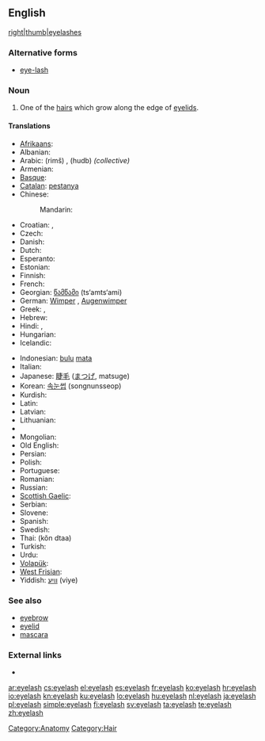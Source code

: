 ==English==
[[file:Cils.jpg|right|thumb|eyelashes]]

===Alternative forms===
* [[eye-lash]]

===Noun===
{{en-noun|es}}

# One of the [[hair]]s which grow along the edge of [[eyelid]]s.

====Translations====
{{trans-top|hair growing on the edge of an eyelid}}
* [[Afrikaans]]: {{t-|af|wimper|xs=Afrikaans}}
* Albanian: {{t-|sq|qerpik|m|xs=Albanian}}
* Arabic: {{Arab|[[رمش]]}} (rimš) {{m}}, {{Arab|[[هدب]]}} (hudb) {{m}} ''(collective)''
* Armenian: {{t-|hy|թարթիչ|tr=t'art'ič}}
* [[Basque]]: {{t|eu|betile|xs=Basque}}
* [[Catalan]]: [[pestanya]]
* Chinese:
*: Mandarin: {{t-|cmn|睫毛|tr=jiémáo|sc=Hani}}
* Croatian: {{t|hr|trepavica|f}}, {{t|hr|trepavice|p}}
* Czech: {{t-|cs|řasa|f}}
* Danish: {{t|da|øjenvippe|c}}
* Dutch: {{t+|nl|wimper|m}}
* Esperanto: {{t-|eo|okulharo|xs=Esperanto}}
* Estonian: {{t|et|ripsmed}}
* Finnish: {{t-|fi|silmäripsi}}
* French: {{t+|fr|cil|m}}
* Georgian: [[წამწამი]] (ts‘amts‘ami)
* German: [[Wimper]] {{f}}, [[Augenwimper]] {{f}}
* Greek: {{t+|el|βλεφαρίδα|f|tr=vlefaríða}},  {{qualifier|informal}} {{t+|el|ματόκλαδο|n|tr=matóklaðo}}
* Hebrew: {{t-|he|ריס|m|tr=ris}}
* Hindi: {{t-|hi|पपनी|f|tr=papnī|xs=Hindi}},  {{t-|hi|पलक|m|tr=palak|xs=Hindi}}
* Hungarian: {{t+|hu|szempilla}}
* Icelandic: {{t-|is|augnhár|n}}
{{trans-mid}}
* Indonesian: [[bulu]] [[mata]]
* Italian: {{t-|it|ciglio|m}}
* Japanese: [[睫毛]] ([[まつげ]], matsuge)
* Korean: [[속눈썹]] (songnunsseop)
* Kurdish: {{t|ku|برژانگ|tr=birjang|sc=ku-Arab}}
* Latin: {{t-|la|cilia|n|p}}
* Latvian: {{t|lv|skropsta|xs=Latvian}}
* Lithuanian: {{t-|lt|blakstiena|f|xs=Lithuanian}}
* {{trreq|Maori}}
* Mongolian: {{t|mn|сормуус|tr=sormuus|sc=Cyrl|xs=Mongolian}}
* Old English: {{t-|ang|bru|alt=brū|xs=Old English}}
* Persian: {{t-|fa|مژه|xs=Persian}}
* Polish: {{t+|pl|rzęsa|f}}
* Portuguese: {{t-|pt|cílio|m}}
* Romanian: {{t-|ro|geană|f}}
* Russian: {{t+|ru|ресница|f|tr=resnítsa}}
* [[Scottish Gaelic]]: {{t-|gd|rosg|m|xs=Scottish Gaelic}}
* Serbian: {{t-|sr|trepavica|f}}
* Slovene: {{t+|sl|trepalnica|f}}
* Spanish: {{t+|es|pestaña|f}}
* Swedish: {{t+|sv|ögonfrans|c}}
* Thai: {{Thai|[[ขนตา]]}} (kŏn dtaa)
* Turkish: {{t+|tr|kirpik}}
* Urdu: {{t|ur|پپن|f|tr=papnī|xs=Urdu}}
* [[Volapük]]: {{t|vo|logaflipaher}}
* [[West Frisian]]: {{t-|fy|teister|xs=West Frisian}}
* Yiddish: [[וויִע]] (viye) {{f}}
{{trans-bottom}}

===See also===
* [[eyebrow]]
* [[eyelid]]
* [[mascara]]

===External links===
* {{pedialite}}

[[Category:Anatomy]]
[[Category:Hair]]

[[ar:eyelash]]
[[cs:eyelash]]
[[el:eyelash]]
[[es:eyelash]]
[[fr:eyelash]]
[[ko:eyelash]]
[[hr:eyelash]]
[[io:eyelash]]
[[kn:eyelash]]
[[ku:eyelash]]
[[lo:eyelash]]
[[hu:eyelash]]
[[nl:eyelash]]
[[ja:eyelash]]
[[pl:eyelash]]
[[simple:eyelash]]
[[fi:eyelash]]
[[sv:eyelash]]
[[ta:eyelash]]
[[te:eyelash]]
[[zh:eyelash]]